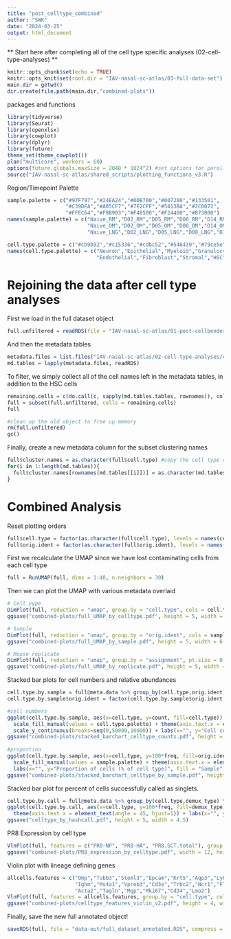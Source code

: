 ```yaml
---
title: "post_celltype_combined"
author: "SWK"
date: "2024-03-25"
output: html_document
---
```


** Start here after completing all of the cell type specific analyses (02-cell-type-analyses) **

```r
knitr::opts_chunk$set(echo = TRUE)
knitr::opts_knit$set(root.dir = "IAV-nasal-sc-atlas/03-full-data-set")
main.dir = getwd()
dir.create(file.path(main.dir,"combined-plots"))
```

packages and functions
```r
library(tidyverse)
library(Seurat)
library(openxlsx)
library(cowplot)
library(dplyr)
library(future)
theme_set(theme_cowplot())
plan("multicore", workers = 60)
options(future.globals.maxSize = 2048 * 1024^2) #set options for parallelization
source("IAV-nasal-sc-atlas/shared_scripts/plotting_functions_v3.R")
```

Region/Timepoint Palette
```r
sample.palette = c("#97F797","#24EA24","#00B700","#007200","#133501",
                   "#C39DEA","#A05CF7","#7E2CFF","#5413BA","#2C0072",
                   "#FFEC64","#F9B903","#F48500","#F24400","#873000")
names(sample.palette) = c("Naive_RM","D02_RM","D05_RM","D08_RM","D14_RM",
                          "Naive_OM","D02_OM","D05_OM","D08_OM","D14_OM",
                          "Naive_LNG","D02_LNG","D05_LNG","D08_LNG","D14_LNG")

cell.type.palette = c("#cb9b92","#c15336","#cdbc52","#546439","#79ce5e","#82c7b7","#8089c0","#8447c0","#4d2f46","#c85191")
names(cell.type.palette) = c("Neuron","Epithelial","Myeloid","Granulocyte","B Cell","T/NK Cell",
                             "Endothelial","Fibroblast","Stromal","HSC")
```


# Rejoining the data after cell type analyses
First we load in the full dataset object
```r
full.unfiltered = readRDS(file = "IAV-nasal-sc-atlas/01-post-cellbender/tr2/full_dataset_post_filter.RDS")
```

And then the metadata tables
```r
metadata.files = list.files("IAV-nasal-sc-atlas/02-cell-type-analyses/cell-types", pattern = "RDS", full.names = TRUE)
md.tables = lapply(metadata.files, readRDS)
```

To filter, we simply collect all of the cell names left in the metadata tables, in addition to the HSC cells
```r
remaining.cells = c(do.call(c, sapply(md.tables.tables, rownames)), colnames(full.unfiltered)[full.unfiltered$cell.type == "HSC"])
full = subset(full.unfiltered, cells = remaining.cells)
full

#clean up the old object to free up memory
rm(full.unfiltered)
gc()
```

Finally, create a new metadata column for the subset clustering names
```r
full$cluster.names = as.character(full$cell.type) #copy the cell type column
for(i in 1:length(md.tables)){ 
  full$cluster.names[rownames(md.tables[[i]])] = as.character(md.tables[[i]]$cluster.names) #fill row by with the cluster names
}
```


# Combined Analysis
Reset plotting orders
```r
full$cell.type = factor(as.character(full$cell.type), levels = names(cell.type.palette))
full$orig.ident = factor(as.character(full$orig.ident), levels = names(sample.palette))
```

First we recalculate the UMAP since we have lost contaminating cells from each cell type
```r
full = RunUMAP(full, dims = 1:40, n.neighbors = 30)
```

Then we can plot the UMAP with various metadata overlaid
```r
# Cell yype
DimPlot(full, reduction = "umap", group.by = "cell.type", cols = cell.type.palette, pt.size = 0.5, raster = TRUE, raster.dpi = c(1200,1200))
ggsave("combined-plots/full_UMAP_by_celltype.pdf", height = 5, width = 6.5)

# Sample
DimPlot(full, reduction = "umap", group.by = "orig.ident", cols = sample.palette, pt.size = 0.5, raster = TRUE, raster.dpi = c(1200,1200), shuffle = TRUE)
ggsave("combined-plots/full_UMAP_by_sample.pdf", height = 5, width = 6.5)

# Mouse replicate
DimPlot(full, reduction = "umap", group.by = "assignment", pt.size = 0.5, raster = TRUE, raster.dpi = c(1200,1200), shuffle = TRUE) & NoLegend()
ggsave("combined-plots/full_UMAP_by_replicate.pdf", height = 5, width = 5)
```

Stacked bar plots for cell numbers and relative abundances
```r
cell.type.by.sample = full@meta.data %>% group_by(cell.type,orig.ident) %>% summarise(count = n()) %>% mutate(freq = count/sum(count))
cell.type.by.sample$orig.ident = factor(cell.type.by.sample$orig.ident, levels = names(sample.palette))

#cell numbers
ggplot(cell.type.by.sample, aes(x=cell.type, y=count, fill=cell.type)) + geom_bar(stat="identity") +
  scale_fill_manual(values = cell.type.palette) + theme(axis.text.x = element_text(angle = 45, hjust=1)) + 
  scale_y_continuous(breaks=seq(0,50000,10000)) + labs(x="", y="Cell counts") + guides(fill = "none")
ggsave("combined-plots/stacked_barchart_celltype_counts.pdf", height = 4, width = 5)
  
#proportion
ggplot(cell.type.by.sample, aes(x=cell.type, y=100*freq, fill=orig.ident)) + geom_bar(stat="identity") + 
  scale_fill_manual(values = sample.palette) + theme(axis.text.x = element_text(angle = 45, hjust=1)) + 
  labs(x="", y="Proportion of cells (% of cell type)", fill = "Sample") + scale_y_reverse()
ggsave("combined-plots/stacked_barchart_celltype_by_sample.pdf", height = 6, width = 5.5)
```

Stacked bar plot for percent of cells successfully called as singlets.
```r
cell.type.by.call = full@meta.data %>% group_by(cell.type,demux_type) %>% summarise(count = n()) %>% mutate(freq = count/sum(count))
ggplot(cell.type.by.call, aes(x=cell.type, y=100*freq, fill=demux_type)) + geom_bar(stat="identity") + 
  theme(axis.text.x = element_text(angle = 45, hjust=1)) + labs(x="", y="Percent of Cells", fill = "Hash Call")
ggsave("celltype_by_hashcall.pdf", height = 5, width = 4.5)
```

PR8 Expression by cell type
```r
VlnPlot(full, features = c("PR8-NP", "PR8-HA", "PR8.SCT.total"), group.by = "cell.type", pt.size = 0.1, raster=TRUE)
ggsave("combined-plots/PR8_expression_by_celltype.pdf", width = 12, height = 5)
```

Violin plot with lineage defining genes
```r
allcells.features = c("Omp","Tubb3","Stoml3","Epcam","Krt5","Aqp3","Ly6g","Camp","Il1b","Lyz2","Cd74","Ly6c2",
                      "Ighm","Ms4a1","Vpreb3","Cd3e","Trbc2","Ncr1","Flt1","Pecam1","Vwf","Col3a1","Dcn","Pi16",
                      "Acta2","Tagln","Mgp","Mki67","Cd34","Lmo2")
VlnPlot(full, features = allcells.features, group.by = "cell.type", cols = cell.type.palette, pt.size = -1, stack = TRUE, fill.by = "ident") & NoLegend()
ggsave("combined-plots/celltype_features_violin_v2.pdf", height = 4, width = 9)
```

Finally, save the new full annotated object!
```r
saveRDS(full, file = "data-out/full_dataset_annotated.RDS", compress = FALSE)
```

